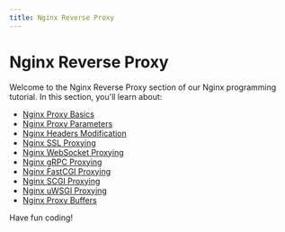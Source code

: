 ```yaml
---
title: Nginx Reverse Proxy
---
```


# Nginx Reverse Proxy

Welcome to the Nginx Reverse Proxy section of our Nginx programming tutorial. In this section, you'll learn about:

- [Nginx Proxy Basics](./0-nginx-proxy-basics.mdx)
- [Nginx Proxy Parameters](./1-nginx-proxy-parameters.mdx)
- [Nginx Headers Modification](./2-nginx-headers-modification.mdx)
- [Nginx SSL Proxying](./3-nginx-ssl-proxying.mdx)
- [Nginx WebSocket Proxying](./4-nginx-websocket-proxying.mdx)
- [Nginx gRPC Proxying](./5-nginx-grpc-proxying.mdx)
- [Nginx FastCGI Proxying](./6-nginx-fastcgi-proxying.mdx)
- [Nginx SCGI Proxying](./7-nginx-scgi-proxying.mdx)
- [Nginx uWSGI Proxying](./8-nginx-uwsgi-proxying.mdx)
- [Nginx Proxy Buffers](./9-nginx-proxy-buffers.mdx)

Have fun coding!